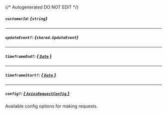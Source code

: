 {/* Autogenerated DO NOT EDIT  */}

##### `customerId`: *{`string`}*

---
##### `updateEvent?`: *{`shared.UpdateEvent`}*
<Collapsible openLabel={Labels.showProperties} closeLabel={Labels.hideProperties}>
    <UpdateEvent/>
</Collapsible>

---
##### `timeframeEnd?`: [*{ `Date` }*](https://developer.mozilla.org/en-US/docs/Web/JavaScript/Reference/Global_Objects/Date)

---
##### `timeframeStart?`: [*{ `Date` }*](https://developer.mozilla.org/en-US/docs/Web/JavaScript/Reference/Global_Objects/Date)

---
##### `config?`: [*{ `AxiosRequestConfig` }*](https://axios-http.com/docs/req_config)
Available config options for making requests.



